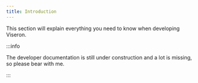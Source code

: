 ```yaml
---
title: Introduction
---
```


This section will explain everything you need to know when developing Viseron.

:::info

The developer documentation is still under construction and a lot is missing, so please bear with me.

:::

